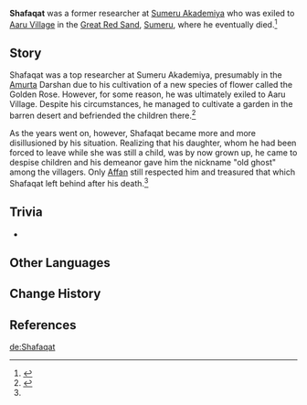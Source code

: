 {{Meta
<!-- Remove this template after adding the missing info -->
|missing_NPC_profile  = yes
}}
{{Stub|Profile}}
{{Character Infobox
|type             = Mentioned
|image            = NPC Shafaqat.png
|realname         = <!-- Optional, if different from in-game name -->
|deceased         = Past
|region           = Sumeru
|affiliation      = Sumeru Akademiya
|title            = 

|ancestry         = <!-- Clan/family -->
|father           = 
|mother           = 
|spouse           = 
|sibling          = 
|child            = Unnamed
|childNote        = daughter
|relative         = 
}}
'''Shafaqat''' was a former researcher at [[Sumeru Akademiya]] who was exiled to [[Aaru Village]] in the [[Great Red Sand]], [[Sumeru]], where he eventually died.<ref>{{Ref/Quest|A Gifted Rose: Ballad of Days Gone By}}</ref>

==Story==
{{Quote|Rose, oh roses, grant me my wish. Blooming from the stone, the Golden Rose sang to me.<br />No land but folk songs bore my spirit. Songs shall defy my fate, and overcome my destiny.<br />They will surpass me, surpass time. They will surpass the ever-lasting withering of life...|Shafaqat's folk song}}
Shafaqat was a top researcher at Sumeru Akademiya, presumably in the [[Amurta]] Darshan due to his cultivation of a new species of flower called the Golden Rose. However, for some reason, he was ultimately exiled to Aaru Village. Despite his circumstances, he managed to cultivate a garden in the barren desert and befriended the children there.<ref name="Stones Bloom">{{Ref/Quest|A Gifted Rose: Can Stones Bloom}}</ref>

As the years went on, however, Shafaqat became more and more disillusioned by his situation. Realizing that his daughter, whom he had been forced to leave while she was still a child, was by now grown up, he came to despise children and his demeanor gave him the nickname "old ghost" among the villagers. Only [[Affan]] still respected him and treasured that which Shafaqat left behind after his death.<ref name="Stones Bloom" />

==Trivia==
* {{Character Furnishing Mentions}}
<!--
==Notes==
{{Reflist|note=1}}
-->
==Other Languages==
{{Other Languages|default_hidden=1
|en      = Shafaqat
|zhs     = 沙法卡特
|zhs_rm  = Shāfǎkǎtè
|zht     = 沙法卡特
|zht_rm  = Shāfǎkǎtè
|ja      = シャフカット
|ja_rm   = Shafukatto
|ko      = 샤파카트
|ko_rm   = Syapakateu
|es      = Shafaqat
|fr      = Shafaqat
|ru      = Шафакат
|th      = Shafaqat
|vi      = Shafaqat
|de      = Shafaqat
|id      = Shafaqat
|pt      = Shafaqat
|tr      = Shafaqat
|it      = Shafaqat
}}

==Change History==
{{Change History|introduced=3.1}}

==References==
{{Reflist}}

[[de:Shafaqat]]